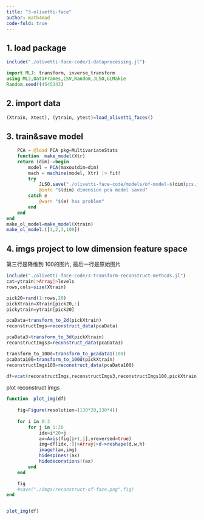 ```yaml
---
title: "3-olivetti-face"
author: math4mad
code-fold: true
---
```


## 1. load package
```julia
include("./olivetti-face-code/1-dataprocessing.jl")

import MLJ: transform, inverse_transform
using MLJ,DataFrames,CSV,Random,JLSO,GLMakie
Random.seed!(4545343)

```

## 2. import data
```julia
(Xtrain, Xtest), (ytrain, ytest)=load_olivetti_faces()
```

## 3. train&save model
```julia
    PCA = @load PCA pkg=MultivariateStats
    function  make_model(Xtr)
    return (dim)->begin
        model = PCA(maxoutdim=dim)
        mach = machine(model, Xtr) |> fit!
        try
            JLSO.save("./olivetti-face-code/models/of-model-$(dim)pcs.jlso",:pca=>mach)
            @info "$(dim) dimension pca model saved"
        catch e
            @warn "$(e) has problem"
        end
    end
end
make_ol_model=make_model(Xtrain)
make_ol_model.([1,2,3,100])

```

## 4. imgs project to  low dimension feature space
第三行是降维到 100的图片, 最后一行是原始图片
```julia
include("./olivetti-face-code/3-transform-reconstruct-methods.jl")
cat=ytrain|>Array|>levels
rows,cols=size(Xtrain)

pick20=rand(1:rows,20)
pickXtrain=Xtrain[pick20,:]
pickytrain=ytrain[pick20]

pcaData=transform_to_2d(pickXtrain)
reconstructImgs=reconstruct_data(pcaData)

pcaData3=transform_to_3d(pickXtrain)
reconstructImgs3=reconstruct_data(pcaData3)

transform_to_100d=transform_to_pcadata1(100)
pcaData100=transform_to_100d(pickXtrain)
reconstructImgs100=reconstruct_data(pcaData100)

df=vcat(reconstructImgs,reconstructImgs3,reconstructImgs100,pickXtrain)
```
plot reconstruct imgs
```julia
function  plot_img(df)
    
    fig=Figure(resolution=(130*20,130*4))
    
    for i in 0:3
        for j in 1:20
            idx=i*20+j
            ax=Axis(fig[i+1,j],yreversed=true)
            img=df[idx,:]|>Array|>d->reshape(d,w,h)
            image!(ax,img)
            hidespines!(ax)
            hidedecorations!(ax)
        end
    end

    fig
    #save("./imgs/reconstruct-of-face.png",fig)
end


plot_img(df)
```





